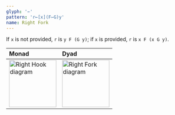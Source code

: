 ```yaml
---
glyph: '⇽'
pattern: 'r←[x](F⇽G)y'
name: Right Fork
---
```


If `x` is not provided, `r` is `y F (G y)`; if `x` is provided, `r` is `x F (x G y)`.

|Monad|Dyad|
|:----|:---|
|<img src="/combinators/right_hook.svg" width="128" alt="Right Hook diagram" />|<img src="/combinators/right_fork.svg" width="128" alt="Right Fork diagram" />|